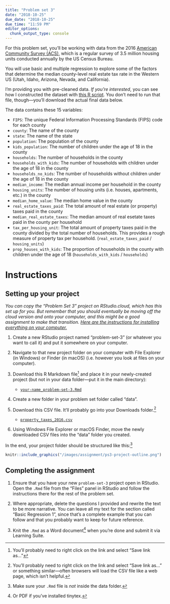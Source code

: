 ```yaml
---
title: "Problem set 3"
date: "2018-10-25"
due_date: "2018-10-25"
due_time: "11:59 PM"
editor_options: 
  chunk_output_type: console
---
```


For this problem set, you'll be working with data from the 2016 [American Community Survey (ACS)](https://www.census.gov/programs-surveys/acs/), which is a regular survey of 3.5 million housing units conducted annually by the US Census Bureau. 

You will use basic and multiple regression to explore some of the factors that determine the median county-level real estate tax rate in the Western US (Utah, Idaho, Arizona, Nevada, and California).

I'm providing you with pre-cleaned data. *If you're interested*, you can see how I constructed the dataset with [this R script](/files/clean-property-tax-data.R). You don't need to run that file, though—you'll download the actual final data below.

The data contains these 15 variables:

- `FIPS`: The unique Federal Information Processing Standards (FIPS) code for each county
- `county`: The name of the county
- `state`: The name of the state
- `population`: The population of the county
- `kids_population`: The number of children under the age of 18 in the county
- `households`: The number of households in the county
- `households_with_kids`: The number of households with children under the age of 18 in the county
- `households_no_kids`: The number of households without children under the age of 18 in the county
- `median_income`: The median annual income per household in the county
- `housing_units`: The number of housing units (i.e. houses, apartments, etc.) in the county
- `median_home_value`: The median home value in the county
- `real_estate_taxes_paid`: The total amount of real estate (or property) taxes paid in the county
- `median_real_estate_taxes`: The median amount of real esetate taxes paid in the county per household
- `tax_per_housing_unit`: The total amount of property taxes paid in the county divided by the total number of households. This provides a rough measure of property tax per household. (`real_estate_taxes_paid` / `housing_units`)
- `prop_houses_with_kids`: The proportion of households in the county with children under the age of 18 (`households_with_kids` / `households`)


# Instructions

## Setting up your project

<i class="fas fa-info-circle"></i> *You can copy the "Problem Set 3" project on RStudio.cloud, which has this set up for you. But remember that you should eventually be moving off the cloud version and onto your computer, and this might be a good assignment to make that transition. [Here are the instructions for installing everything on your computer.](https://statsf18.classes.andrewheiss.com/install/)*

1. Create a new RStudio project named "problem-set-3" (or whatever you want to call it) and put it somewhere on your computer.

2. Navigate to that new project folder on your computer with File Explorer (in Windows) or Finder (in macOS) (i.e. however you look at files on your computer). 

3. Download this R Markdown file^[You'll probably need to right click on the link and select "Save link as…"] and place it in your newly-created project (but not in your data folder—put it in the main directory):

    - [<i class="fab fa-r-project"></i> `your-name_problem-set-3.Rmd`](/files/your-name_problem-set-3.Rmd)

4. Create a new folder in your problem set folder called "data".

5. Download this CSV file. It'll probably go into your Downloads folder.^[You'll probably need to right click on the link and select "Save link as…" or something similar—often browsers will load the CSV file like a web page, which isn't helpful.]

    - [<i class="fas fa-table"></i> `property_taxes_2016.csv`](/data/property_taxes_2016.csv)

6. Using Windows File Explorer or macOS Finder, move the newly downloaded CSV files into the "data" folder you created.

In the end, your project folder should be structured like this:^[Make sure your `.Rmd` file is *not* inside the data folder.]

```r
knitr::include_graphics("/images/assignment/ps3-project-outline.png")
```

## Completing the assignment

1. Ensure that you have your new `problem-set-3` project open in RStudio. Open the `.Rmd` file from the "Files" panel in RStudio and follow the instructions there for the rest of the problem set. 

2. Where appropriate, delete the questions I provided and rewrite the text to be more narrative. You can leave all my text for the section called "Basic Regression 1", since that's a complete example that you can follow and that you probably want to keep for future reference.

3. Knit the `.Rmd` as a Word document^[Or PDF if you've installed tinytex.] when you're done and submit it via Learning Suite.
